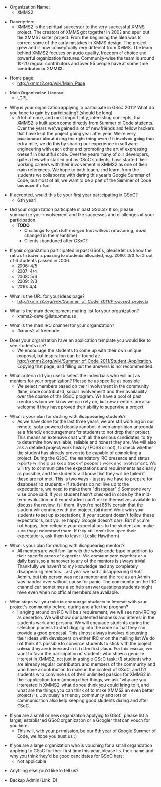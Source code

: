 * Organization Name:
** XMMS2

* Description:
** XMMS2 is the spiritual successor to the very successful XMMS project. The creators of XMMS got together in 2002 and spun out the XMMS2 sister project. From the beginning the idea was to correct some of the early mistakes in XMMS design. The project grew and is now conceptually very different from XMMS. The team behind XMMS2 focuses on audio quality, freedom of choice and powerful organization features. Community-wise the team is around 10-20 regular contributors and over 95 people have at some time contributed to XMMS2. 

* Home page:
** http://xmms2.org/wiki/Main_Page

* Main Organization License:
** LGPL

* Why is your organization applying to participate in GSoC 2011? What do you hope to gain by participating? (should be long)
** A lot of code, and most importantly, interesting concepts, that XMMS2 is built upon come directly from Summer of Code students. Over the years we've gained a lot of new friends and fellow hackers that have kept the project going year after year. We're very passionated about doing the right thing even if it involves going that extra mile, we do this by sharing our experience in software engineering with each other and promoting the art of expressing oneself in beautiful code. Over the years many of our developers, quite a few who started out as GSoC students, have started their working careers with their involvement in XMMS2 as one of their main references. We hope to both teach, and learn, from the students we collaborate with during this year's Google Summer of Code, but most of all, we want to be a part of the Summer of Code because it's fun!

* If accepted, would this be your first year participating in GSoC?
** 6:th year!

* Did your organization participate in past GSoCs? If so, please summarize your involvement and the successes and challenges of your participation.
** '''TODO'''
*** Challenge to get stuff merged (not without refactoring, devel changed in the meantime)
*** Clients abandoned after GSoC?

* If your organization participated in past GSoCs, please let us know the ratio of students passing to students allocated, e.g. 2006: 3/6 for 3 out of 6 students passed in 2006.
** 2006: 4/5
** 2007: 4/4
** 2008: 5/6
** 2009: 2/3
** 2010: 4/4

* What is the URL for your ideas page?
** http://xmms2.org/wiki/Summer_of_Code_2011/Proposed_projects

* What is the main development mailing list for your organization?
** xmms2-devel@lists.xmms.se

* What is the main IRC channel for your organization?
** #xmms2 at freenode

* Does your organization have an application template you would like to see students use?
** We encourage the students to come up with their own unique proposal, but inspiration can be found at: http://xmms2.org/wiki/Summer_of_Code_2011/Student_Application. Copying that page, and filling out the answers is not recommended.

* What criteria did you use to select the individuals who will act as mentors for your organization? Please be as specific as possible
** We select members based on their involvement in the community (time, code contributed, social involvement) and their availability over the course of the GSoC program. We have a pool of past mentors whom we know we can rely on, but new mentors are also welcome if they have proved their ability to supervise a project.

* What is your plan for dealing with disappearing students?
** As we have done for the last three years, we are still working on our remote, solar-powered deadly nanobot-driven amphibian anaconda as a friendly encouragement for students to not drop their project. This means an extensive chat with all the serious candidates, to try to determine how available, reliable and honest they are. We will also ask a detailed project/work history (FOSS or not), to check whether the student has already proven to be capable of completing a project. During the GSoC, the mandatory IRC presence and status reports will help us keep track of people's work and involvement. We will try to communicate the expectations and requirements as clearly as possible, and the students will know that they will be failed if these are not met. This is two ways - just as we have to prepare for disappearing students - if students do not live up to the expectations, we need to make them "disappear" :) Someone very wise once said: If your student hasn't checked in code by the mid-term evaluation or if your student can't make themselves available to discuss the review, fail them. If you're not 85% certain that the student will continue with the project, fail them! Work with your students to set up expectations; if your student doesn't follow these expectations, but you're happy, Google doesn't care. But if you're not happy, then reiterate your expectations to the student and make sure they understand them. If they still don't live up to their expectations, ask them to leave. (Leslie Hawthorn)

* What is your plan for dealing with disappearing mentors?
** All mentors are well familiar with the whole code base in addition to their specific areas of expertise. We communicate together on a daily basis, so a handover to any of the mentors is always trivial. Thankfully we haven't to my knowledge had any completely disappearing mentors. Last year we had a disappearing GSoC Admin, but this person was not a mentor and the role as an Admin was handed over without cause for panic. The community on the IRC channel can sometimes also help answer questions students might have even when no official members are available.

* What steps will you take to encourage students to interact with your project's community before, during and after the program?
** Hanging around on IRC will be a requirement, we will see non-IRCing as desertion. We will show our patented kindness and interest in the students work and persona. We will encurage students during the selection process to start digging into the code so that they can provide a good proposal. This almost always involves discussing their ideas with developers on either IRC or on the mailing list.We do not think it's possible to convince students to stick with the project unless they are interested in it in the first place. For this reason, we want to favor the participation of students who show a genuine interest in XMMS2, not just in a single GSoC task: (1) students who are already regular contributors and members of the community and who have a contribution to make in the context of GSoC, and (2) students who convince us of their unlimited passion for XMMS2 in their application form (among other things, we ask "why are you interested in XMMS2, what do you think you could bring to it, and what are the things you can think of to make XMMS2 an even better project?"). Obviously, a friendly community and lots of communication also help keeping good students during and after GSoC. 

* If you are a small or new organization applying to GSoC, please list a larger, established GSoC organization or a Googler that can vouch for you here.
** This will, with your permission, be our 6th year of Google Summer of Code, we hope you trust us :)

* If you are a large organization who is vouching for a small organization applying to GSoC for their first time this year, please list their name and why you think they'd be good candidates for GSoC here:
** Not applicable

* Anything else you'd like to tell us?

* Backup Admin (Link ID):
